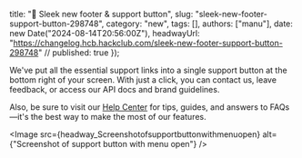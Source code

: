   title: "💫 Sleek new footer & support button",
  slug: "sleek-new-footer-support-button-298748",
  category: "new",
  tags: [],
  authors: ["manu"],
  date: new Date("2024-08-14T20:56:00Z"),
  headwayUrl: "https://changelog.hcb.hackclub.com/sleek-new-footer-support-button-298748" // published: true
});

We've put all the essential support links into a single support button at the bottom right of your screen. With just a click, you can contact us, leave feedback, or access our API docs and brand guidelines.

Also, be sure to visit our [Help Center](https://help.hcb.hackclub.com) for tips, guides, and answers to FAQs—it's the best way to make the most of our features.


      
<Image src={headway_Screenshotofsupportbuttonwithmenuopen} alt={"Screenshot of support button with menu open"} />

